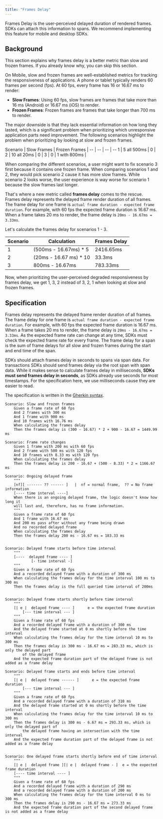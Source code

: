 ```yaml
---
title: "Frames Delay"
---
```


Frames Delay is the user-perceived delayed duration of rendered frames. SDKs can attach this
information to spans. We recommend implementing this feature for mobile and desktop SDKs.

## Background

This section explains why frames delay is a better metric than slow and frozen frames. If you
already know why, you can skip this section.

On Mobile, slow and frozen frames are well-established metrics for tracking the responsiveness of
applications. A phone or tablet typically renders 60 frames per second (fps). At 60 fps, every frame
has 16 or 16.67 ms to render: 

* __Slow Frames__: Using 60 fps, slow frames are frames that take more than 16 ms (Android) or 16.67 ms
(iOS) to render.
* __Frozen Frames__: Frozen frames are frames that take longer than 700 ms to render.

The major downside is that they lack essential information on how long they lasted, which is a
significant problem when prioritizing which unresponsive application parts need improvement. The following
scenarios highlight the problem when prioritizing by looking at slow and frozen frames.

Scenario | Slow Frames | Frozen Frames |
-- | -- | -- | --
1 |  5 all 500ms | 0 | 
2 | 10 all 20ms | 0 | 
3 |  0 | 1 with 800ms |

When comparing the different scenarios, a user might want to fix scenario 3 first because it contains one frozen
frame. When comparing scenarios 1 and 2, they would pick scenario 2 cause it has more slow frames. While scenario
2 looks worse, the user experience is way worse for scenario 1 because the slow frames last longer.

That's where a new metric called __frames delay__ comes to the rescue. Frames delay represents the delayed frame
render duration of all frames. The frame delay for one frame is `actual frame duration - expected frame duration`.
For example, with 60 fps the expected frame duration is 16.67 ms. When a frame takes 20 ms to render,  the frame
delay is `20ms - 16.67ms = 3.33ms`. 

Let's calculate the frames delay for scenarios 1 - 3.

Scenario | Calculation | Frames Delay
-- | -- | --
1 | (500ms - 16.67ms) * 5 | 2416.65ms
2 | (20ms - 16.67 ms) * 10 | 33.3ms
3 | 800ms - 16.67ms | 783.33ms

Now, when prioritizing the user-perceived degraded responsiveness by frames delay, we get  1, 3, 2 instead of
3, 2, 1 when looking at slow and frozen frames.

## Specification

Frames delay represents the delayed frame render duration of all frames. The frame delay for one frame is
`actual frame duration - expected frame duration`. For example, with 60 fps the expected frame duration is 16.67 ms.
When a frame takes 20 ms to render,  the frame delay is `20ms - 16.67ms = 3.33ms`. As the expected frame rate can
change at any time, SDKs must check the expected frame rate for every frame. The frame delay for a span is the sum
of frame delays for all slow and frozen frames during the start and end time of the span.

SDKs should attach frames delay in seconds to spans via <Link to="/sdk/performance/span-data-conventions/#mobile">span data</Link>.
For transactions SDKs should send frames delay via the root span with span data.
While it makes sense to calculate frames delay in milliseconds, __SDKs must send frames delay in seconds__, as SDKs already
use seconds for most timestamps. For the specification here, we use milliseconds cause they are easier to read.

The specification is written in the [Gherkin syntax](https://cucumber.io/docs/gherkin/reference/).


```Gherkin
Scenario: Slow and frozen frames
    Given a frame rate of 60 fps
    And 2 frames with 300 ms    
    And 1 frame with 900 ms
    And 10 frames with 16.76 ms
    When calculating the frames delay
    Then the frames delay is (300 - 16.67) * 2 + 900 - 16.67 = 1449.99 ms

Scenario: Frame rate changes
    Given 1 frame with 200 ms with 60 fps
    And 2 frame with 500 ms with 120 fps
    And 10 frames with 8.33 ms with 120 fps
    When calculating the frames delay
    Then the frames delay is 200 - 16.67 + (500 - 8.33) * 2 = 1166.67 ms

Scenario: Ongoing delayed frame
    """
    [nf][ ------- ?? ------ ]   |  nf = normal frame,  ?? = No frame information
    [---- time interval ----]
    When there is an ongoing delayed frame, the logic doesn't know how long it
    will last and, therefore, has no frame information.
    """
    Given a frame rate of 60 fps
    And 1 frame with 16.67 ms
    And 200 ms pass after without any frame being drawn
    And no recorded delayed frame
    When calculating the frames delay
    Then the frames delay 200 ms - 16.67 ms = 183.33 ms


Scenario: Delayed frame starts before time interval
    """
    [----  delayed frame ---- ]
            [- time interval -]
    """
    Given a frame rate of 60 fps
    And a recorded delayed frame with a duration of 300 ms
    When calculating the frames delay for the time interval 100 ms to 300 ms
    Then the frames delay is the full queried time interval of 200ms


Scenario: Delayed frame starts shortly before time interval
    """
    [| e |  delayed frame ---- ]      e = the expected frame duration
        [--- time interval --- ]
    """
    Given a frame rate of 60 fps
    And a recorded delayed frame with a duration of 300 ms
    And the delayed frame started at 0 ms shortly before the time interval
    When calculating the frames delay for the time interval 10 ms to 300 ms
    Then the frames delay is 300 ms - 16.67 ms = 283.33 ms, which is only the delayed part
        of the delayed frame
    And the expected frame duration part of the delayed frame is not added as a frame delay

Scenario: Delayed frame starts and ends before time interval
    """
    [| e |  delayed frame ------ ]      e = the expected frame duration
        [--- time interval --- ]
    """
    Given a frame rate of 60 fps
    And a recorded delayed frame with a duration of 310 ms
    And the delayed frame started at 0 ms shortly before the time interval
    When calculating the frames delay for the time interval 10 ms to 300 ms
    Then the frames delay is 300 ms - 6.67 ms = 293.33 ms, which is only the delayed part of
        the delayed frame having an intersection with the time interval
    And the expected frame duration part of the delayed frame is not added as a frame delay


Scenario: One delayed frame starts shortly before end of time interval
    """
    [| e |  delayed frame ][| e |  delayed frame - ]  e = the expected frame duration
    [---- time interval ---- ]
    """
    Given a frame rate of 60 fps
    And a recorded delayed frame with a duration of 290 ms
    And a recorded delayed frame with a duration of 200 ms
    When calculating the frames delay for the time interval 0 ms to 300 ms
    Then the frames delay is 290 ms - 16.67 ms = 273.33 ms
    And the expected frame duration part of the second delayed frame is not added as a frame delay
```